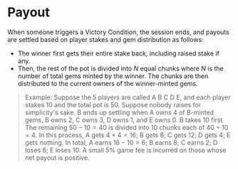 # Payout

When someone triggers a Victory Condition, the session ends, and payouts are settled based on player stakes and gem distribution as follows:

- The winner first gets their entire stake back, including raised stake if any.
- Then, the rest of the pot is divided into $N$ equal chunks where $N$ is the number of total gems minted by the winner. The chunks are then distributed to the current owners of the winner-minted gems.

> Example: Suppose the 5 players are called A B C D E, and each player stakes 10 and the total pot is 50. Suppose nobody raises for simplicity's sake. B ends up settling when A owns 4 of B-minted gems, B owns 2, C owns 3, D owns 1, and E owns 0. B takes 10 first. The remaining $50-10=40$ is divided into 10 chunks each of $40\div10=4$. In this process, A gets $4\times4=16$; B gets 8; C gets 12; D gets 4; E gets nothing. In total, A earns $16-10=6$; B earns 8; C earns 2; D loses 6; E loses 10. A small 5% game fee is incurred on those whose net payout is positive.
